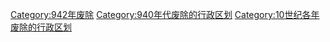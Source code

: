[[Category:942年废除|Category:942年废除]]
[[Category:940年代废除的行政区划|Category:940年代废除的行政区划]]
[[Category:10世纪各年废除的行政区划|Category:10世纪各年废除的行政区划]]